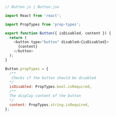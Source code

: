 ```js
// Button.js | Button.jsx

import React from 'react';

import PropTypes from 'prop-types';

export function Button({ isDisabled, content }) {
  return (
    <button type="button" disabled={isDisabled}>
      {content}
    </button>
  );
}

Button.propTypes = {
  /**
   Checks if the button should be disabled
  */
  isDisabled: PropTypes.bool.isRequired,
  /**
  The display content of the button
  */
  content: PropTypes.string.isRequired,
};
```